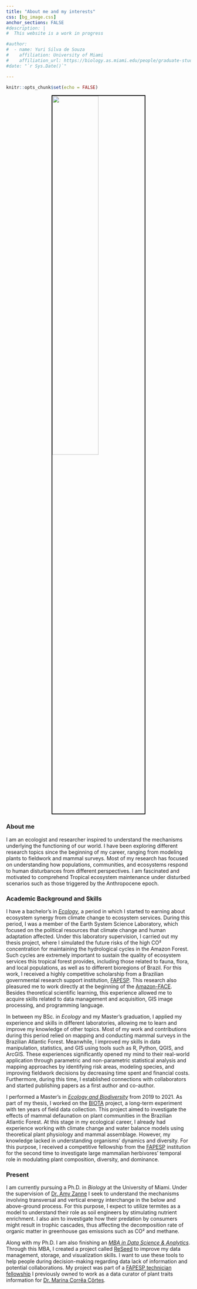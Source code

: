 ```yaml
---
title: "About me and my interests"
css: [bg_image.css]
anchor_sections: FALSE
#description: |
#  This website is a work in progress

#author:
#  - name: Yuri Silva de Souza
#    affiliation: University of Miami
#    affiliation_url: https://biology.as.miami.edu/people/graduate-students/index.html
#date: "`r Sys.Date()`"

---
```


```r
knitr::opts_chunk$set(echo = FALSE)
```


<img src="data/images/fieldword.jpg" style="display:block; border:2px solid black; margin: 0 auto; width: 50%">


### About me

I am an ecologist and researcher inspired to understand the mechanisms underlying the functioning of our world. I have been exploring different research topics since the beginning of my career, ranging from modeling plants to fieldwork and mammal surveys. Most of my research has focused on understanding how populations, communities, and ecosystems respond to human disturbances from different perspectives. I am fascinated and motivated to comprehend Tropical ecosystem maintenance under disturbed scenarios such as those triggered by the Anthropocene epoch.


### Academic Background and Skills

I have a bachelor's in [*Ecology*](https://repositorio.unesp.br/handle/11449/155815), a period in which I started to earning about ecosystem synergy from climate change to ecosystem services. During this period, I was a member of the Earth System Science Laboratory, which focused on the political resources that climate change and human adaptation affected. Under this laboratory supervision, I carried out my thesis project, where I simulated the future risks of the high CO² concentration for maintaining the hydrological cycles in the Amazon Forest. Such cycles are extremely important to sustain the quality of ecosystem services this tropical forest provides, including those related to fauna, flora, and local populations, as well as to different bioregions of Brazil. For this work, I received a highly competitive scholarship from a Brazilian governmental research support institution, [FAPESP]( https://bv.fapesp.br/en/bolsas/162201/an-analysis-modeling-of-the-hydrological-cycle-and-impacts-of-increased-atmospheric-co2-concentratio/). This research also pleasured me to work directly at the beginning of the [Amazon-FACE](https://amazonface.inpa.gov.br/). Besides theoretical scientific learning, this experience allowed me to acquire skills related to data management and acquisition, GIS image processing, and programming language.

In between my BSc. in *Ecology* and my Master's graduation, I applied my experience and skills in different laboratories, allowing me to learn and improve my knowledge of other topics. Most of my work and contributions during this period relied on mapping and conducting mammal surveys in the Brazilian Atlantic Forest. Meanwhile, I improved my skills in data manipulation, statistics, and GIS using tools such as R, Python, QGIS, and ArcGIS. These experiences significantly opened my mind to their real-world application through parametric and non-parametric statistical analysis and mapping approaches by identifying risk areas, modeling species, and improving fieldwork decisions by decreasing time spent and financial costs. Furthermore, during this time, I established connections with collaborators and started publishing papers as a first author and co-author.

I performed a Master's in [*Ecology and Biodiversity*](https://repositorio.unesp.br/bitstream/handle/11449/204150/souza_ys_me_rcla.pdf?sequence=3&isAllowed=y) from 2019 to 2021. As part of my thesis, I worked on the [BIOTA]( https://souzayuri.shinyapps.io/biota/) project, a long-term experiment with ten years of field data collection. This project aimed to investigate the effects of mammal defaunation on plant communities in the Brazilian Atlantic Forest. At this stage in my ecological career, I already had experience working with climate change and water balance models using theoretical plant physiology and mammal assemblage. However, my knowledge lacked in understanding organisms' dynamics and diversity. For this purpose, I received a competitive fellowship from the [FAPESP](https://bv.fapesp.br/en/bolsas/186517/influence-of-defaunation-on-the-dynamics-of-tropical-plant-life-forms/) institution for the second time to investigate large mammalian herbivores' temporal role in modulating plant composition, diversity, and dominance.

### Present

I am currently pursuing a Ph.D. in *Biology* at the University of Miami. Under the supervision of [Dr. Amy Zanne](https://amyzanne.org/) I seek to understand the mechanisms involving transversal and vertical energy interchange in the below and above-ground process. For this purpose, I expect to utilize termites as a model to understand their role as soil engineers by stimulating nutrient enrichment. I also aim to investigate how their predation by consumers might result in trophic cascades, thus affecting the decomposition rate of organic matter in greenhouse gas emissions such as CO² and methane.  


Along with my Ph.D. I am also finishing an [*MBA in Data Science & Analytics*](https://moveurl.me/yUJbAe). Through this MBA, I created a project called [ReSeed](https://souzayuri.github.io/posts/2022-09-14-building-my-3rd-shinyapp/) to improve my data management, storage, and visualization skills. I want to use these tools to help people during decision-making regarding data lack of information and potential collaborations. My project was part of a [FAPESP technician fellowship](https://bv.fapesp.br/en/bolsas/197712/curatorship-processing-and-synthesis-of-seed-dispersal-traits-of-plants-and-animals-from-literature-/) I previously owned to work as a data curator of plant traits information for [Dr. Marina Corrêa Côrtes](https://marinaccortes.wixsite.com/marina). 
